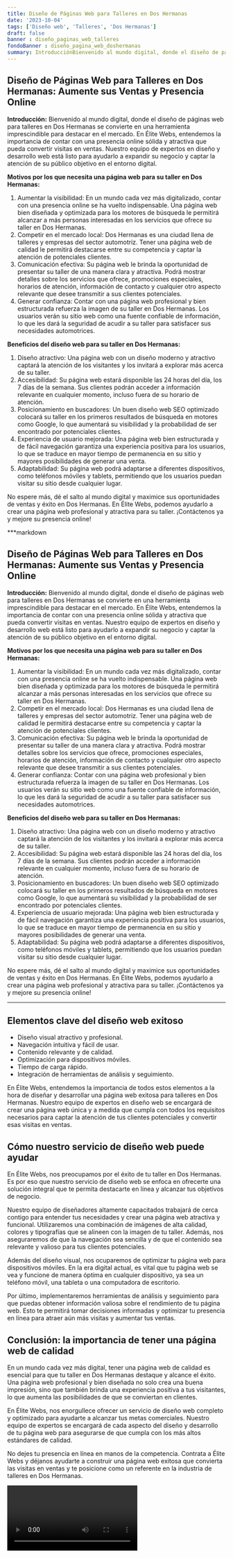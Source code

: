 ```yaml
---
title: Diseño de Páginas Web para Talleres en Dos Hermanas
date: '2023-10-04'
tags: ['Diseño web', 'Talleres', 'Dos Hermanas']
draft: false
banner : diseño_paginas_web_talleres
fondoBanner : diseño_pagina_web_doshermanas
summary: IntroducciónBienvenido al mundo digital, donde el diseño de páginas web para talleres en Dos Hermanas se convierte en una herramienta imprescindible para destacar en el mercado. En Élite Webs, entendemos la importancia de contar con una presencia online sólida y atractiva que pueda convertir visitas en ventas. Nuestro equipo de expertos en diseño y desarrollo web está listo para ayudarlo a expandir su negocio y captar la atención de su público objetivo en el entorno digital.
---
```


## Diseño de Páginas Web para Talleres en Dos Hermanas: Aumente sus Ventas y Presencia Online

**Introducción:**
Bienvenido al mundo digital, donde el diseño de páginas web para talleres en Dos Hermanas se convierte en una herramienta imprescindible para destacar en el mercado. En Élite Webs, entendemos la importancia de contar con una presencia online sólida y atractiva que pueda convertir visitas en ventas. Nuestro equipo de expertos en diseño y desarrollo web está listo para ayudarlo a expandir su negocio y captar la atención de su público objetivo en el entorno digital.

**Motivos por los que necesita una página web para su taller en Dos Hermanas:**
1. Aumentar la visibilidad: En un mundo cada vez más digitalizado, contar con una presencia online se ha vuelto indispensable. Una página web bien diseñada y optimizada para los motores de búsqueda le permitirá alcanzar a más personas interesadas en los servicios que ofrece su taller en Dos Hermanas.
2. Competir en el mercado local: Dos Hermanas es una ciudad llena de talleres y empresas del sector automotriz. Tener una página web de calidad le permitirá destacarse entre su competencia y captar la atención de potenciales clientes.
3. Comunicación efectiva: Su página web le brinda la oportunidad de presentar su taller de una manera clara y atractiva. Podrá mostrar detalles sobre los servicios que ofrece, promociones especiales, horarios de atención, información de contacto y cualquier otro aspecto relevante que desee transmitir a sus clientes potenciales.
4. Generar confianza: Contar con una página web profesional y bien estructurada refuerza la imagen de su taller en Dos Hermanas. Los usuarios verán su sitio web como una fuente confiable de información, lo que les dará la seguridad de acudir a su taller para satisfacer sus necesidades automotrices.

**Beneficios del diseño web para su taller en Dos Hermanas:**
1. Diseño atractivo: Una página web con un diseño moderno y atractivo captará la atención de los visitantes y los invitará a explorar más acerca de su taller.
2. Accesibilidad: Su página web estará disponible las 24 horas del día, los 7 días de la semana. Sus clientes podrán acceder a información relevante en cualquier momento, incluso fuera de su horario de atención.
3. Posicionamiento en buscadores: Un buen diseño web SEO optimizado colocará su taller en los primeros resultados de búsqueda en motores como Google, lo que aumentará su visibilidad y la probabilidad de ser encontrado por potenciales clientes.
4. Experiencia de usuario mejorada: Una página web bien estructurada y de fácil navegación garantiza una experiencia positiva para los usuarios, lo que se traduce en mayor tiempo de permanencia en su sitio y mayores posibilidades de generar una venta.
5. Adaptabilidad: Su página web podrá adaptarse a diferentes dispositivos, como teléfonos móviles y tablets, permitiendo que los usuarios puedan visitar su sitio desde cualquier lugar.

No espere más, dé el salto al mundo digital y maximice sus oportunidades de ventas y éxito en Dos Hermanas. En Élite Webs, podemos ayudarlo a crear una página web profesional y atractiva para su taller. ¡Contáctenos ya y mejore su presencia online!

***markdown
## Diseño de Páginas Web para Talleres en Dos Hermanas: Aumente sus Ventas y Presencia Online

**Introducción:**
Bienvenido al mundo digital, donde el diseño de páginas web para talleres en Dos Hermanas se convierte en una herramienta imprescindible para destacar en el mercado. En Élite Webs, entendemos la importancia de contar con una presencia online sólida y atractiva que pueda convertir visitas en ventas. Nuestro equipo de expertos en diseño y desarrollo web está listo para ayudarlo a expandir su negocio y captar la atención de su público objetivo en el entorno digital.

**Motivos por los que necesita una página web para su taller en Dos Hermanas:**
1. Aumentar la visibilidad: En un mundo cada vez más digitalizado, contar con una presencia online se ha vuelto indispensable. Una página web bien diseñada y optimizada para los motores de búsqueda le permitirá alcanzar a más personas interesadas en los servicios que ofrece su taller en Dos Hermanas.
2. Competir en el mercado local: Dos Hermanas es una ciudad llena de talleres y empresas del sector automotriz. Tener una página web de calidad le permitirá destacarse entre su competencia y captar la atención de potenciales clientes.
3. Comunicación efectiva: Su página web le brinda la oportunidad de presentar su taller de una manera clara y atractiva. Podrá mostrar detalles sobre los servicios que ofrece, promociones especiales, horarios de atención, información de contacto y cualquier otro aspecto relevante que desee transmitir a sus clientes potenciales.
4. Generar confianza: Contar con una página web profesional y bien estructurada refuerza la imagen de su taller en Dos Hermanas. Los usuarios verán su sitio web como una fuente confiable de información, lo que les dará la seguridad de acudir a su taller para satisfacer sus necesidades automotrices.

**Beneficios del diseño web para su taller en Dos Hermanas:**
1. Diseño atractivo: Una página web con un diseño moderno y atractivo captará la atención de los visitantes y los invitará a explorar más acerca de su taller.
2. Accesibilidad: Su página web estará disponible las 24 horas del día, los 7 días de la semana. Sus clientes podrán acceder a información relevante en cualquier momento, incluso fuera de su horario de atención.
3. Posicionamiento en buscadores: Un buen diseño web SEO optimizado colocará su taller en los primeros resultados de búsqueda en motores como Google, lo que aumentará su visibilidad y la probabilidad de ser encontrado por potenciales clientes.
4. Experiencia de usuario mejorada: Una página web bien estructurada y de fácil navegación garantiza una experiencia positiva para los usuarios, lo que se traduce en mayor tiempo de permanencia en su sitio y mayores posibilidades de generar una venta.
5. Adaptabilidad: Su página web podrá adaptarse a diferentes dispositivos, como teléfonos móviles y tablets, permitiendo que los usuarios puedan visitar su sitio desde cualquier lugar.

No espere más, dé el salto al mundo digital y maximice sus oportunidades de ventas y éxito en Dos Hermanas. En Élite Webs, podemos ayudarlo a crear una página web profesional y atractiva para su taller. ¡Contáctenos ya y mejore su presencia online!
***

<GifSeo />

<Cta />

## Elementos clave del diseño web exitoso

- Diseño visual atractivo y profesional.
- Navegación intuitiva y fácil de usar.
- Contenido relevante y de calidad.
- Optimización para dispositivos móviles.
- Tiempo de carga rápido.
- Integración de herramientas de análisis y seguimiento.

En Élite Webs, entendemos la importancia de todos estos elementos a la hora de diseñar y desarrollar una página web exitosa para talleres en Dos Hermanas. Nuestro equipo de expertos en diseño web se encargará de crear una página web única y a medida que cumpla con todos los requisitos necesarios para captar la atención de tus clientes potenciales y convertir esas visitas en ventas.

## Cómo nuestro servicio de diseño web puede ayudar

En Élite Webs, nos preocupamos por el éxito de tu taller en Dos Hermanas. Es por eso que nuestro servicio de diseño web se enfoca en ofrecerte una solución integral que te permita destacarte en línea y alcanzar tus objetivos de negocio.

Nuestro equipo de diseñadores altamente capacitados trabajará de cerca contigo para entender tus necesidades y crear una página web atractiva y funcional. Utilizaremos una combinación de imágenes de alta calidad, colores y tipografías que se alineen con la imagen de tu taller. Además, nos aseguraremos de que la navegación sea sencilla y de que el contenido sea relevante y valioso para tus clientes potenciales.

Además del diseño visual, nos ocuparemos de optimizar tu página web para dispositivos móviles. En la era digital actual, es vital que tu página web se vea y funcione de manera óptima en cualquier dispositivo, ya sea un teléfono móvil, una tableta o una computadora de escritorio.

Por último, implementaremos herramientas de análisis y seguimiento para que puedas obtener información valiosa sobre el rendimiento de tu página web. Esto te permitirá tomar decisiones informadas y optimizar tu presencia en línea para atraer aún más visitas y aumentar tus ventas.

## Conclusión: la importancia de tener una página web de calidad

En un mundo cada vez más digital, tener una página web de calidad es esencial para que tu taller en Dos Hermanas destaque y alcance el éxito. Una página web profesional y bien diseñada no solo crea una buena impresión, sino que también brinda una experiencia positiva a tus visitantes, lo que aumenta las posibilidades de que se conviertan en clientes.

En Élite Webs, nos enorgullece ofrecer un servicio de diseño web completo y optimizado para ayudarte a alcanzar tus metas comerciales. Nuestro equipo de expertos se encargará de cada aspecto del diseño y desarrollo de tu página web para asegurarse de que cumpla con los más altos estándares de calidad.

No dejes tu presencia en línea en manos de la competencia. Contrata a Élite Webs y déjanos ayudarte a construir una página web exitosa que convierta las visitas en ventas y te posicione como un referente en la industria de talleres en Dos Hermanas.

<Video />

<CtaBot job='Talleres' city='Dos Hermanas'/>

<Gmaps query='Dos Hermanas+españa+maps' />